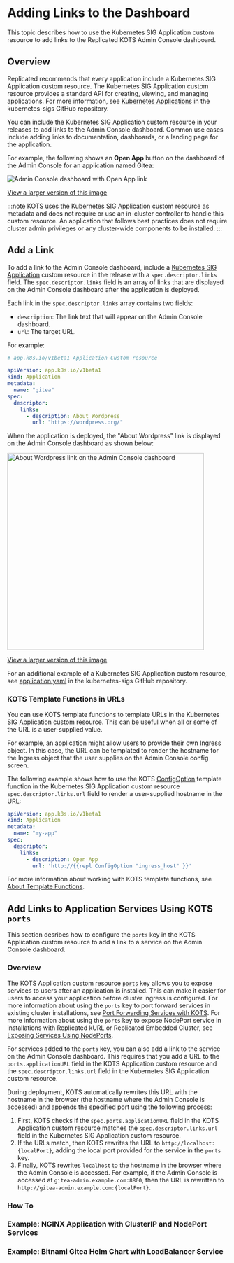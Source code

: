
# Adding Links to the Dashboard

This topic describes how to use the Kubernetes SIG Application custom resource to add links to the Replicated KOTS Admin Console dashboard.

## Overview

Replicated recommends that every application include a Kubernetes SIG Application custom resource. The Kubernetes SIG Application custom resource provides a standard API for creating, viewing, and managing applications. For more information, see [Kubernetes Applications](https://github.com/kubernetes-sigs/application#kubernetes-applications) in the kubernetes-sigs GitHub repository.

You can include the Kubernetes SIG Application custom resource in your releases to add links to the Admin Console dashboard. Common use cases include adding links to documentation, dashboards, or a landing page for the application.

For example, the following shows an **Open App** button on the dashboard of the Admin Console for an application named Gitea:

![Admin Console dashboard with Open App link](/images/gitea-open-app.png)

[View a larger version of this image](/images/gitea-open-app.png)

:::note
KOTS uses the Kubernetes SIG Application custom resource as metadata and does not require or use an in-cluster controller to handle this custom resource. An application that follows best practices does not require cluster admin privileges or any cluster-wide components to be installed.
:::

## Add a Link

To add a link to the Admin Console dashboard, include a [Kubernetes SIG Application](https://github.com/kubernetes-sigs/application#kubernetes-applications) custom resource in the release with a `spec.descriptor.links` field. The `spec.descriptor.links` field is an array of links that are displayed on the Admin Console dashboard after the application is deployed.

Each link in the `spec.descriptor.links` array contains two fields:
* `description`: The link text that will appear on the Admin Console dashboard.
* `url`: The target URL.

For example:

```yaml
# app.k8s.io/v1beta1 Application Custom resource

apiVersion: app.k8s.io/v1beta1
kind: Application
metadata:
  name: "gitea"
spec:
  descriptor:
    links:
      - description: About Wordpress
        url: "https://wordpress.org/"
```

When the application is deployed, the "About Wordpress" link is displayed on the Admin Console dashboard as shown below:

<img alt="About Wordpress link on the Admin Console dashboard" src="/images/dashboard-link-about-wordpress.png" width="450px"/>

[View a larger version of this image](/images/dashboard-link-about-wordpress.png)

For an additional example of a Kubernetes SIG Application custom resource, see [application.yaml](https://github.com/kubernetes-sigs/application/blob/master/docs/examples/wordpress/application.yaml) in the kubernetes-sigs GitHub repository.

### KOTS Template Functions in URLs

You can use KOTS template functions to template URLs in the Kubernetes SIG Application custom resource. This can be useful when all or some of the URL is a user-supplied value.

For example, an application might allow users to provide their own Ingress object. In this case, the URL can be templated to render the hostname for the Ingress object that the user supplies on the Admin Console config screen.

The following example shows how to use the KOTS [ConfigOption](/reference/template-functions-config-context#configoption) template function in the Kubernetes SIG Application custom resource `spec.descriptor.links.url` field to render a user-supplied hostname in the URL:

```yaml
apiVersion: app.k8s.io/v1beta1
kind: Application
metadata:
  name: "my-app"
spec:
  descriptor:
    links:
      - description: Open App
        url: 'http://{{repl ConfigOption "ingress_host" }}'
```

For more information about working with KOTS template functions, see [About Template Functions](/reference/template-functions-about).

## Add Links to Application Services Using KOTS `ports`

This section desribes how to configure the `ports` key in the KOTS Application custom resource to add a link to a service on the Admin Console dashboard.

### Overview

The KOTS Application custom resource [`ports`](/reference/custom-resource-application#ports) key allows you to expose services to users after an application is installed. This can make it easier for users to access your application before cluster ingress is configured. For more information about using the `ports` key to port forward services in existing cluster installations, see [Port Forwarding Services with KOTS](/vendor/admin-console-port-forward). For more information about using the `ports` key to expose NodePort service in installations with Replicated kURL or Replicated Embedded Cluster, see [Exposing Services Using NodePorts](/vendor/kurl-nodeport-services).

For services added to the `ports` key, you can also add a link to the service on the Admin Console dashboard. This requires that you add a URL to the `ports.applicationURL` field in the KOTS Application custom resource and the `spec.descriptor.links.url` field in the Kubernetes SIG Application custom resource.

During deployment, KOTS automatically rewrites this URL with the hostname in the browser (the hostname where the Admin Console is accessed) and appends the specified port using the following process:
1. First, KOTS checks if the `spec.ports.applicationURL` field in the KOTS Application custom resource matches the `spec.descriptor.links.url` field in the Kubernetes SIG Application custom resource.
1. If the URLs match, then KOTS rewrites the URL to `http://localhost:{localPort}`, adding the local port provided for the service in the `ports` key.
1. Finally, KOTS rewrites `localhost` to the hostname in the browser where the Admin Console is accessed. For example, if the Admin Console is accessed at `gitea-admin.example.com:8800`, then the URL is rewritten to `http://gitea-admin.example.com:{localPort}`.

### How To

<LinkToService/>

### Example: NGINX Application with ClusterIP and NodePort Services

<NginxExample/>

### Example: Bitnami Gitea Helm Chart with LoadBalancer Service

<GiteaExample/>